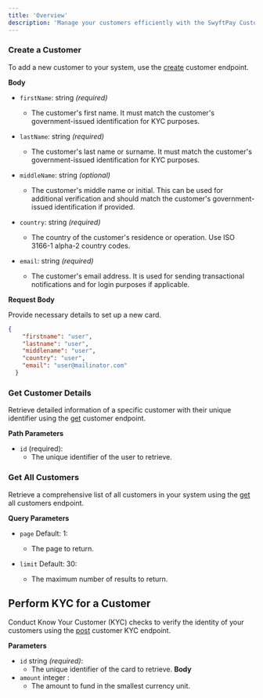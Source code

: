 ```yaml
---
title: 'Overview'
description: 'Manage your customers efficiently with the SwyftPay Customers API.'
---
```


### Create a Customer

To add a new customer to your system, use the [create](/api-reference/customers/create) customer endpoint.

**Body**

- `firstName`: string *(required)*
  - The customer's first name. It must match the customer's government-issued identification for KYC purposes.

- `lastName`: string *(required)*
  - The customer's last name or surname. It must match the customer's government-issued identification for KYC purposes.

- `middleName`: string *(optional)*
  - The customer's middle name or initial. This can be used for additional verification and should match the customer's government-issued identification if provided.

- `country`: string *(required)*
  - The country of the customer's residence or operation. Use ISO 3166-1 alpha-2 country codes.

- `email`: string *(required)*
  - The customer's email address. It is used for sending transactional notifications and for login purposes if applicable.

**Request Body**

Provide necessary details to set up a new card.

```json
{
    "firstname": "user",
    "lastname": "user",
    "middlename": "user",
    "country": "user",
    "email": "user@mailinator.com"
  }
```

### Get Customer Details
Retrieve detailed information of a specific customer with their unique identifier using the [get](/api-reference/customers/get) customer endpoint.

**Path Parameters**
- `id` (required): 
  - The unique identifier of the user to retrieve.

### Get All Customers
Retrieve a comprehensive list of all customers in your system using the [get](/api-reference/customers/get-all-customers) all customers endpoint.

**Query Parameters**

- `page` Default: 1: 
  - The page to return.

- `limit` Default: 30: 
  - The maximum number of results to return.


## Perform KYC for a Customer
Conduct Know Your Customer (KYC) checks to verify the identity of your customers using the [post](/api-reference/customers/kyc) customer KYC endpoint.

**Parameters**

- `id` string *(required)*: 
  - The unique identifier of the card to retrieve.
**Body**
- `amount` integer :
  - The amount to fund in the smallest currency unit.

